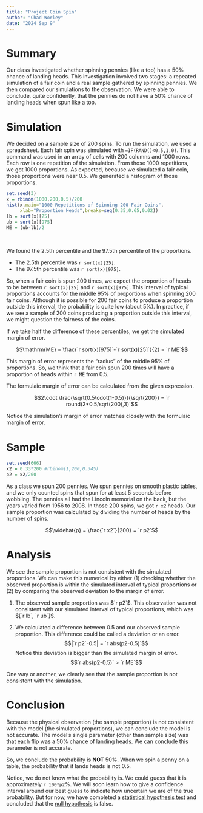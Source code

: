 ```yaml
---
title: "Project Coin Spin"
author: "Chad Worley"
date: "2024 Sep 9"
---
```


# Summary

Our class investigated whether spinning pennies (like a top) has a 50% chance of landing heads. This investigation involved two stages: a repeated simulation of a fair coin and a real sample gathered by spinning pennies. We then compared our simulations to the observation. We were able to conclude, quite confidently, that the pennies do not have a 50% chance of landing heads when spun like a top.

# Simulation

We decided on a sample size of 200 spins. To run the simulation, we used a spreadsheet. Each fair spin was simulated with `=IF(RAND()<0.5,1,0)`. This command was used in an array of cells with 200 columns and 1000 rows. Each row is one repetition of the simulation. From those 1000 repetitions, we got 1000 proportions. As expected, because we simulated a fair coin, those proportions were near 0.5. We generated a histogram of those proportions.

```r
set.seed(3)
x = rbinom(1000,200,0.5)/200
hist(x,main="1000 Repetitions of Spinning 200 Fair Coins",
     xlab="Proportion Heads",breaks=seq(0.35,0.65,0.02))
lb = sort(x)[25]
ub = sort(x)[975]
ME = (ub-lb)/2
```
\

We found the 2.5th percentile and the 97.5th percentile of the proportions.

* The 2.5th percentile was `r sort(x)[25]`.
* The 97.5th percentile was `r sort(x)[975]`.

So, when a fair coin is spun 200 times, we expect the proportion of heads to be between `r sort(x)[25]` and `r sort(x)[975]`. This interval of typical proportions accounts for the middle 95% of proportions when spinning 200 fair coins. Although it is possible for 200 fair coins to produce a proportion outside this interval, the probability is quite low (about 5%). In practice, if we see a sample of 200 coins producing a proportion outside this interval, we might question the fairness of the coins.

If we take half the difference of these percentiles, we get the simulated margin of error.

$$\mathrm{ME} = \frac{`r sort(x)[975]`-`r sort(x)[25]`}{2} = `r ME`$$

This margin of error represents the "radius" of the middle 95% of proportions. So, we think that a fair coin spun 200 times will have a proportion of heads within `r ME` from 0.5.

The formulaic margin of error can be calculated from the given expression.

$$2\cdot \frac{\sqrt{0.5\cdot(1-0.5)}}{\sqrt{200}} = `r round(2*0.5/sqrt(200),3)`$$

Notice the simulation's margin of error matches closely with the formulaic margin of error.

# Sample

```r
set.seed(666)
x2 = 0.33*200 #rbinom(1,200,0.345)
p2 = x2/200
```

As a class we spun 200 pennies. We spun pennies on smooth plastic tables, and we only counted spins that spun for at least 5 seconds before wobbling. The pennies all had the Lincoln memorial on the back, but the years varied from 1956 to 2008. In those 200 spins, we got `r x2` heads. Our sample proportion was calculated by dividing the number of heads by the number of spins.

$$\widehat{p} = \frac{`r x2`}{200} = `r p2`$$

# Analysis

We see the sample proportion is not consistent with the simulated proportions. We can make this numerical by either (1) checking whether the observed proportion is within the simulated interval of typical proportions or (2) by comparing the observed deviation to the margin of error.

1. The observed sample proportion was $`r p2`$. This observation was not consistent with our simulated interval of typical proportions, which was $[`r lb`, `r ub`]$.

2. We calculated a difference between 0.5 and our observed sample proportion. This difference could be called a deviation or an error.
$$|`r p2`-0.5| = `r abs(p2-0.5)`$$
Notice this deviation is bigger than the simulated margin of error.
$$`r abs(p2-0.5)` > `r ME`$$

One way or another, we clearly see that the sample proportion is not consistent with the simulation. 

# Conclusion

Because the physical observation (the sample proportion) is not consistent with the model (the simulated proportions), we can conclude the model is not accurate. The model's single parameter (other than sample size) was that each flip was a 50% chance of landing heads. We can conclude this parameter is not accurate.

So, we conclude the probability is **NOT** 50%. When we spin a penny on a table, the probability that it lands heads is not 0.5.

Notice, we do not know what the probability is. We could guess that it is approximately `r 100*p2`%. We will soon learn how to give a confidence interval around our best guess to indicate how uncertain we are of the true probability. But for now, we have completed a [statistical hypothesis test](https://en.wikipedia.org/wiki/Statistical_hypothesis_test) and concluded that the [null hypothesis](https://en.wikipedia.org/wiki/Null_hypothesis) is false.




